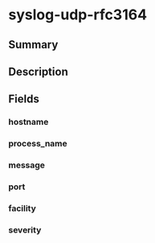 
# syslog-udp-rfc3164

## Summary

<Tooltip components={props.components} />

## Description

<Description components={props.components} />

## Fields

### hostname

<Field0 components={props.components} />

### process_name

<Field1 components={props.components} />

### message

<Field2 components={props.components} />

### port

<Field3 components={props.components} />

### facility

<Field4 components={props.components} />

### severity

<Field5 components={props.components} />

